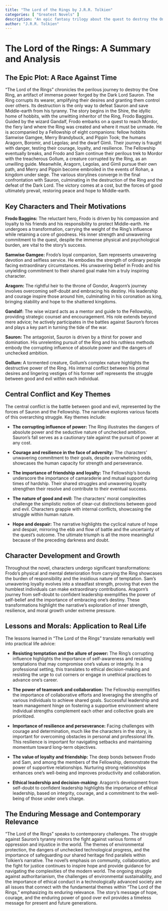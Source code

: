 ```yaml
---
title: "The Lord of the Rings by J.R.R. Tolkien"
categories: [ "Greatest Novels" ]
description: "An epic fantasy trilogy about the quest to destroy the One Ring and defeat the Dark Lord Sauron."
author: "J.R.R. Tolkien"
---
```

# The Lord of the Rings: A Summary and Analysis

## The Epic Plot: A Race Against Time

"The Lord of the Rings" chronicles the perilous journey to destroy the One Ring, an artifact of immense power forged by the Dark Lord Sauron.  The Ring corrupts its wearer, amplifying their desires and granting them control over others.  Its destruction is the only way to defeat Sauron and save Middle-earth from his tyranny.  The story begins in the Shire, the idyllic home of hobbits, with the unwitting inheritor of the Ring, Frodo Baggins. Guided by the wizard Gandalf, Frodo embarks on a quest to reach Mordor, the fiery land where the Ring was created and where it must be unmade.  He is accompanied by a Fellowship of eight companions: fellow hobbits Samwise Gamgee, Merry Brandybuck, and Pippin Took; the humans Aragorn, Boromir, and Legolas; and the dwarf Gimli.  Their journey is fraught with danger, testing their courage, loyalty, and resilience.  The Fellowship eventually breaks, and Frodo and Sam continue their perilous trek to Mordor with the treacherous Gollum, a creature corrupted by the Ring, as an unwilling guide.  Meanwhile, Aragorn, Legolas, and Gimli pursue their own path, and Merry and Pippin become embroiled in the events of Rohan, a kingdom under siege.  The various storylines converge in the final confrontation with Sauron, culminating in the destruction of the Ring and the defeat of the Dark Lord. The victory comes at a cost, but the forces of good ultimately prevail, restoring peace and hope to Middle-earth.


## Key Characters and Their Motivations

**Frodo Baggins:** The reluctant hero, Frodo is driven by his compassion and loyalty to his friends and his responsibility to protect Middle-earth. He undergoes a transformation, carrying the weight of the Ring's influence while retaining a core of goodness. His inner strength and unwavering commitment to the quest, despite the immense physical and psychological burden, are vital to the story's success.

**Samwise Gamgee:** Frodo's loyal companion, Sam represents unwavering devotion and selfless service.  He embodies the strength of ordinary people facing extraordinary circumstances. His unwavering belief in Frodo and his unyielding commitment to their shared goal make him a truly inspiring character.

**Aragorn:** The rightful heir to the throne of Gondor, Aragorn's journey involves overcoming self-doubt and embracing his destiny. His leadership and courage inspire those around him, culminating in his coronation as king, bringing stability and hope to the shattered kingdoms.

**Gandalf:** The wise wizard acts as a mentor and guide to the Fellowship, providing strategic counsel and encouragement.  His role extends beyond mere advice; he actively participates in the battles against Sauron's forces and plays a key part in turning the tide of the war.

**Sauron:** The antagonist, Sauron is driven by a thirst for power and domination. His unrelenting pursuit of the Ring and his ruthless methods embody the corrupting influence of absolute power and the dangers of unchecked ambition.

**Gollum:** A tormented creature, Gollum's complex nature highlights the destructive power of the Ring. His internal conflict between his primal desires and lingering vestiges of his former self represents the struggle between good and evil within each individual.


## Central Conflict and Key Themes

The central conflict is the battle between good and evil, represented by the forces of Sauron and the Fellowship.  The narrative explores various facets of this overarching struggle. Key themes include:

* **The corrupting influence of power:** The Ring illustrates the dangers of absolute power and the seductive nature of unchecked ambition.  Sauron's fall serves as a cautionary tale against the pursuit of power at any cost.

* **Courage and resilience in the face of adversity:** The characters' unwavering commitment to their goals, despite overwhelming odds, showcases the human capacity for strength and perseverance.

* **The importance of friendship and loyalty:** The Fellowship's bonds underscore the importance of camaraderie and mutual support during times of hardship.  Their shared struggles and unwavering loyalty strengthen their resolve and contribute to their eventual success.

* **The nature of good and evil:** The characters' moral complexities challenge the simplistic notion of clear-cut distinctions between good and evil. Characters grapple with internal conflicts, showcasing the struggle within human nature.

* **Hope and despair:** The narrative highlights the cyclical nature of hope and despair, mirroring the ebb and flow of battle and the uncertainty of the quest's outcome. The ultimate triumph is all the more meaningful because of the preceding darkness and doubt.


## Character Development and Growth

Throughout the novel, characters undergo significant transformations:  Frodo's physical and mental deterioration from carrying the Ring showcases the burden of responsibility and the insidious nature of temptation. Sam's unwavering loyalty evolves into a steadfast strength, proving that even the humblest individuals can make extraordinary contributions. Aragorn's journey from self-doubt to confident leadership exemplifies the power of self-belief and the importance of embracing one's destiny.  These transformations highlight the narrative's exploration of inner strength, resilience, and moral growth under extreme pressure.


## Lessons and Morals: Application to Real Life

The lessons learned in "The Lord of the Rings" translate remarkably well into practical life advice:

* **Resisting temptation and the allure of power:** The Ring's corrupting influence highlights the importance of self-awareness and resisting temptations that may compromise one's values or integrity. In a professional setting, this translates to ethical decision-making and resisting the urge to cut corners or engage in unethical practices to advance one's career.

* **The power of teamwork and collaboration:** The Fellowship exemplifies the importance of collaborative efforts and leveraging the strengths of various individuals to achieve shared goals.  Successful leadership and team management hinge on fostering a supportive environment where individual strengths complement each other and collective goals are prioritized.

* **Importance of resilience and perseverance:** Facing challenges with courage and determination, much like the characters in the story, is important for overcoming obstacles in personal and professional life.  This resilience is important for navigating setbacks and maintaining momentum toward long-term objectives.

* **The value of loyalty and friendship:**  The deep bonds between Frodo and Sam, and among the members of the Fellowship, demonstrate the power of supportive relationships. Nurturing strong relationships enhances one's well-being and improves productivity and collaboration.

* **Ethical leadership and decision-making:**  Aragorn's development from self-doubt to confident leadership highlights the importance of ethical leadership, based on integrity, courage, and a commitment to the well-being of those under one's charge.


## The Enduring Message and Contemporary Relevance

"The Lord of the Rings" speaks to contemporary challenges. The struggle against Sauron's tyranny mirrors the fight against various forms of oppression and injustice in the world. The themes of environmental protection, the dangers of unchecked technological progress, and the importance of safeguarding our shared heritage find parallels within Tolkien's narrative. The novel's emphasis on community, collaboration, and the fight for justice continues to inspire hope and provide guidance for navigating the complexities of the modern world. The ongoing struggle against authoritarianism, the challenges of environmental sustainability, and the importance of ethical conduct in a technologically advanced society are all issues that connect with the fundamental themes within "The Lord of the Rings," emphasizing its enduring relevance. The story's message of hope, courage, and the enduring power of good over evil provides a timeless message for present and future generations.

